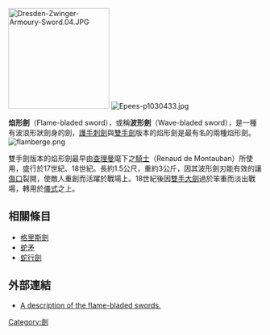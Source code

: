 [[Image:Dresden-Zwinger-Armoury-Sword.04.JPG|200px]]
[[Image:Epees-p1030433.jpg|thumb]]

'''焰形劍'''（Flame-bladed sword），或稱'''波形劍'''（Wave-bladed sword），是一種有波浪形狀劍身的劍，[[護手刺劍|護手刺劍]]與[[雙手劍|雙手劍]]版本的焰形劍是最有名的兩種焰形劍。
[[Image:flamberge.png|thumb]]

雙手劍版本的焰形劍最早由[[查理曼|查理曼]]麾下之[[騎士|騎士]]{{Link-en|雷諾·德·蒙托邦|Renaud de Montauban}}（Renaud de Montauban）所使用，盛行於17世紀、18世紀。長約1.5公尺，重約3公斤，因其波形劍刃能有效的讓[[傷口|傷口]]裂開，使敵人重創而活躍於戰場上。18世紀後因[[雙手大劍|雙手大劍]]過於笨重而淡出戰場，轉用於[[儀式|儀式]]之上。

== 相關條目 ==
*[[格里斯劍|格里斯劍]]
*[[蛇矛|蛇矛]]
*[[蛇行劍|蛇行劍]]

== 外部連結 ==
* [http://thearma.org/terms4.htm A description of the flame-bladed swords.] {{Wayback|url=http://thearma.org/terms4.htm |date=20210126215016 }}

[[Category:劍|Category:劍]]